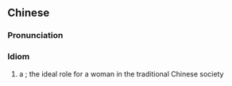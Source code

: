 {{also|贤妻良母}}
==Chinese==
{{zh-forms|s=贤妻良母|alt=賢母良妻,良母賢妻,良妻賢母}}

===Pronunciation===
{{zh-pron
|m=xiánqīliángmǔ
|c=jin4 cai1 loeng4 mou5
|cat=id
}}

===Idiom===
{{zh-idiom}}

# a {{w|Good Wife, Wise Mother}}; the ideal role for a woman in the traditional Chinese society